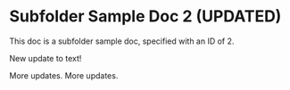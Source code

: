 # Subfolder Sample Doc 2 (UPDATED)

This doc is a subfolder sample doc, specified with an ID of 2.

New update to text!

More updates. More updates.
